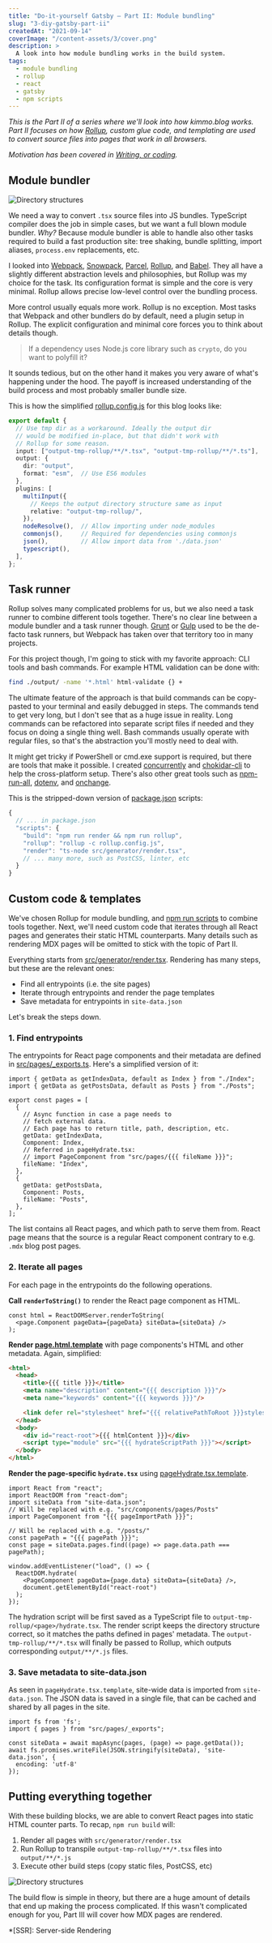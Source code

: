 ```yaml
---
title: "Do-it-yourself Gatsby – Part II: Module bundling"
slug: "3-diy-gatsby-part-ii"
createdAt: "2021-09-14"
coverImage: "/content-assets/3/cover.png"
description: >
  A look into how module bundling works in the build system.
tags:
  - module bundling
  - rollup
  - react
  - gatsby
  - npm scripts
---
```


*This is the Part II of a series where we'll look into how kimmo.blog works. Part II focuses on how [Rollup](https://rollupjs.org/guide/en/), custom glue code, and templating are used to convert source files into pages that work in all browsers.*

*Motivation has been covered in [Writing, or coding](../1-writing-or-coding/).*

## Module bundler

<Image alt="Directory structures" src="/content-assets/3/dir-structure-simple.svg" />

We need a way to convert `.tsx` source files into JS bundles. TypeScript compiler does the job in simple cases, but we want a full blown module bundler. _Why?_ Because module bundler is able to handle also other tasks required to build a fast production site: tree shaking, bundle splitting, import aliases, `process.env` replacements, etc.

I looked into [Webpack](https://webpack.js.org/), [Snowpack](https://www.snowpack.dev/), [Parcel](https://parceljs.org/), [Rollup](https://rollupjs.org/), and [Babel](https://babeljs.io/). They all have a slightly different abstraction levels and philosophies, but Rollup was my choice for the task. Its configuration format is simple and the core is very minimal. Rollup allows precise low-level control over the bundling process.

More control usually equals more work. Rollup is no exception. Most tasks that Webpack and other bundlers do by default, need a plugin setup in Rollup. The explicit configuration and minimal core forces you to think about details though.

> If a dependency uses Node.js core library such as `crypto`, do you want to polyfill it?

It sounds tedious, but on the other hand it makes you very aware of what's happening under the hood. The payoff is increased understanding of the build process and most probably smaller bundle size.

This is how the simplified [rollup.config.js](https://github.com/kimmobrunfeldt/blog/blob/main/rollup.config.js) for this blog looks like:

```ts
export default {
  // Use tmp dir as a workaround. Ideally the output dir
  // would be modified in-place, but that didn't work with
  // Rollup for some reason.
  input: ["output-tmp-rollup/**/*.tsx", "output-tmp-rollup/**/*.ts"],
  output: {
    dir: "output",
    format: "esm",  // Use ES6 modules
  },
  plugins: [
    multiInput({
      // Keeps the output directory structure same as input
      relative: "output-tmp-rollup/",
    }),
    nodeResolve(),  // Allow importing under node_modules
    commonjs(),     // Required for dependencies using commonjs
    json(),         // Allow import data from './data.json'
    typescript(),
  ],
};
```

## Task runner

Rollup solves many complicated problems for us, but we also need a task runner to combine different tools together. There's no clear line between a module bundler and a task runner though. [Grunt](https://gruntjs.com/) or [Gulp](https://gulpjs.com/) used to be the de-facto task runners, but Webpack has taken over that territory too in many projects.

For this project though, I'm going to stick with my favorite approach: CLI tools and bash commands. For example HTML validation can be done with:

```bash
find ./output/ -name '*.html' html-validate {} +
```

The ultimate feature of the approach is that build commands can be copy-pasted to your terminal and easily debugged in steps. The commands tend to get very long, but I don't see that as a huge issue in reality. Long commands can be refactored into separate script files if needed and they focus on doing a single thing well. Bash commands usually operate with regular files, so that's the abstraction you'll mostly need to deal with.

It might get tricky if PowerShell or cmd.exe support is required, but there are tools that make it possible. I created [concurrently](https://github.com/open-cli-tools/concurrently) and [chokidar-cli](https://github.com/open-cli-tools/chokidar-cli) to help the cross-platform setup. There's also other great tools such as [npm-run-all](https://www.npmjs.com/package/npm-run-all), [dotenv](https://www.npmjs.com/package/dotenv), and [onchange](https://github.com/Qard/onchange).

This is the stripped-down version of [package.json](https://github.com/kimmobrunfeldt/blog/blob/main/package.json) scripts:

```js
{
  // ... in package.json
  "scripts": {
    "build": "npm run render && npm run rollup",
    "rollup": "rollup -c rollup.config.js",
    "render": "ts-node src/generator/render.tsx",
    // ... many more, such as PostCSS, linter, etc
  }
}
```

## Custom code & templates

We've chosen Rollup for module bundling, and [npm run scripts](https://www.keithcirkel.co.uk/how-to-use-npm-as-a-build-tool/) to combine tools together. Next, we'll need custom code that iterates through all React pages and generates their static HTML counterparts. Many details such as rendering MDX pages will be omitted to stick with the topic of Part II.

Everything starts from [src/generator/render.tsx](https://github.com/kimmobrunfeldt/blog/blob/main/src/generator/render.tsx). Rendering has many steps, but these are the relevant ones:

* Find all entrypoints (i.e. the site pages)
* Iterate through entrypoints and render the page templates
* Save metadata for entrypoints in `site-data.json`

Let's break the steps down.

### 1. Find entrypoints

The entrypoints for React page components and their metadata are defined in [src/pages/_exports.ts](https://github.com/kimmobrunfeldt/blog/blob/main/src/pages/_exports.ts). Here's a simplified version of it:

```tsx
import { getData as getIndexData, default as Index } from "./Index";
import { getData as getPostsData, default as Posts } from "./Posts";

export const pages = [
  {
    // Async function in case a page needs to
    // fetch external data.
    // Each page has to return title, path, description, etc.
    getData: getIndexData,
    Component: Index,
    // Referred in pageHydrate.tsx:
    // import PageComponent from "src/pages/{{{ fileName }}}";
    fileName: "Index",
  },
  {
    getData: getPostsData,
    Component: Posts,
    fileName: "Posts",
  },
];
```

The list contains all React pages, and which path to serve them from. React page means that the source is a regular React component contrary to e.g. `.mdx` blog post pages.

### 2. Iterate all pages

For each page in the entrypoints do the following operations.

**Call `renderToString()`** to render the React page component as HTML.

```tsx
const html = ReactDOMServer.renderToString(
  <page.Component pageData={pageData} siteData={siteData} />
);
```

**Render [page.html.template](https://github.com/kimmobrunfeldt/blog/blob/main/src/templates/page.html.template)** with page components's HTML and other metadata. Again, simplified:

```html
<html>
  <head>
    <title>{{{ title }}}</title>
    <meta name="description" content="{{{ description }}}"/>
    <meta name="keywords" content="{{{ keywords }}}"/>

    <link defer rel="stylesheet" href="{{{ relativePathToRoot }}}styles.css"/>
  </head>
  <body>
    <div id="react-root">{{{ htmlContent }}}</div>
    <script type="module" src="{{{ hydrateScriptPath }}}"></script>
  </body>
</html>
```

**Render the page-specific `hydrate.tsx`** using [pageHydrate.tsx.template](https://github.com/kimmobrunfeldt/blog/blob/main/src/templates/pageHydrate.tsx.template).

```tsx
import React from "react";
import ReactDOM from "react-dom";
import siteData from "site-data.json";
// Will be replaced with e.g. "src/components/pages/Posts"
import PageComponent from "{{{ pageImportPath }}}";

// Will be replaced with e.g. "/posts/"
const pagePath = "{{{ pagePath }}}";
const page = siteData.pages.find((page) => page.data.path === pagePath);

window.addEventListener("load", () => {
  ReactDOM.hydrate(
    <PageComponent pageData={page.data} siteData={siteData} />,
    document.getElementById("react-root")
  );
});
```

The hydration script will be first saved as a TypeScript file to `output-tmp-rollup/<page>/hydrate.tsx`. The render script keeps the directory structure correct, so it matches the paths defined in pages' metadata. The `output-tmp-rollup/**/*.tsx` will finally be passed to Rollup, which outputs corresponding `output/**/*.js` files.

### 3. Save metadata to site-data.json

As seen in `pageHydrate.tsx.template`, site-wide data is imported from `site-data.json`. The JSON data is saved in a single file, that can be cached and shared by all pages in the site.

```tsx
import fs from 'fs';
import { pages } from "src/pages/_exports";

const siteData = await mapAsync(pages, (page) => page.getData());
await fs.promises.writeFile(JSON.stringify(siteData), 'site-data.json', {
  encoding: 'utf-8'
});
```

## Putting everything together

With these building blocks, we are able to convert React pages into static HTML counter parts. To recap, `npm run build` will:

1. Render all pages with `src/generator/render.tsx`
2. Run Rollup to transpile `output-tmp-rollup/**/*.tsx` files into `output/**/*.js`
3. Execute other build steps (copy static files, PostCSS, etc)

<Image alt="Directory structures" src="/content-assets/3/dir-structure-build.svg" />

The build flow is simple in theory, but there are a huge amount of details that end up making the process complicated. If this wasn't complicated enough for you, Part III will cover how MDX pages are rendered.

*[SSR]: Server-side Rendering
